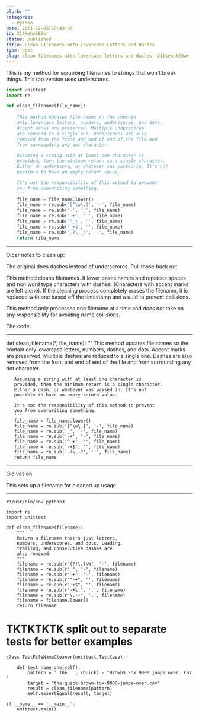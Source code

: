 ```yaml
---
blurb: ""
categories:
  - Python
date: 2021-12-05T20:43:56
id: 21tkehok83wr
status: published
title: Clean Filenames with Lowercase Letters and Dashes
type: post
slug: clean-filenames-with-lowercase-letters-and-dashes--21tkehok83wr
---
```



This is my method for scrubbing filenames to strings that won't break things. This top version uses underscores.  


```python
import unittest
import re

def clean_filename(file_name):
    '''
    This method updates file names so the contain
    only lowercase letters, numbers, underscores, and dots.
    Accent marks are preserved. Multiple underscores
    are reduced to a single one. Underscores are also
    removed from the front and end of end of the file and
    from surrounding any dot character.

    Assuming a string with at least one character is
    provided, then the minimum return is a single character.
    Either an underscore, or whatever was passed in. It's not
    possible to have an empty return value.

    It's not the responsibility of this method to prevent
    you from overwriting something.
    '''
    file_name = file_name.lower()
    file_name = re.sub('[^\w\.]', '-', file_name)
    file_name = re.sub('-', '_', file_name)
    file_name = re.sub('_+', '_', file_name)
    file_name = re.sub('^_+', '', file_name)
    file_name = re.sub('_+$', '', file_name)
    file_name = re.sub('_?\._?', '.', file_name)
    return file_name
```


---

Older notes to clean up:

The original does dashes instead of underscrores. Pull those back out. 



This method cleans filenames. It lower cases names and replaces spaces and non word type characters with dashes. (Characters with accent marks are left alone). If the cleaning process completely erases the filename, it is replaced with one based off the timestamp and a uuid to prevent collisions. 

This method only processes one filename at a time and *does not* take on any responsibility for avoiding name collisions. 


The code:

---


   
   def clean_filename(*, file_name):
       '''
       This method updates file names so the contain
       only lowercase letters, numbers, dashes, and dots.
       Accent marks are preserved. Multiple dashes
       are reduced to a single one. Dashes are also
       removed from the front and end of end of the file and
       from surrounding any dot character.
   
       Assuming a string with at least one character is
       provided, then the minimum return is a single character.
       Either a dash, or whatever was passed in. It's not
       possible to have an empty return value.
   
       It's not the responsibility of this method to prevent
       you from overwriting something.
       '''
       file_name = file_name.lower()
       file_name = re.sub('[^\w\.]', '-', file_name)
       file_name = re.sub('_', '-', file_name)
       file_name = re.sub('-+', '-', file_name)
       file_name = re.sub('^-+', '', file_name)
       file_name = re.sub('-+$', '', file_name)
       file_name = re.sub('-?\.-?', '.', file_name)
       return file_name
   


---

Old vesion

This sets up a filename for cleaned up usage. 

--------------------------------------------------------------------------------

```
#!/usr/bin/env python3

import re
import unittest

def clean_filename(filename):
    """ 
    Return a filename that's just letters,
    numbers, underscores, and dots. Leading,
    trailing, and consecutive dashes are 
    also removed.
    """
    filename = re.sub(r"(?!\.)\W", '-', filename)
    filename = re.sub(r"_", '-', filename)
    filename = re.sub(r"-+", '-', filename)
    filename = re.sub(r"^-+", '', filename)
    filename = re.sub(r"-+$", '', filename)
    filename = re.sub(r"-+\.", '.', filename)
    filename = re.sub(r"\.-+", '.', filename)
    filename = filename.lower()
    return filename
```

# TKTKTKTK split out to separate tests for better examples

```
class TestFileNameCleaner(unittest.TestCase):
    
    def test_name_one(self):
        pattern = ' The   , (Quick) - "Brown$ Fox 9000 jumps_over. CSV '
        target = 'the-quick-brown-fox-9000-jumps-over.csv'
        result = clean_filename(pattern)
        self.assertEqual(result, target)
        
if __name__ == '__main__':
    unittest.main()
```



